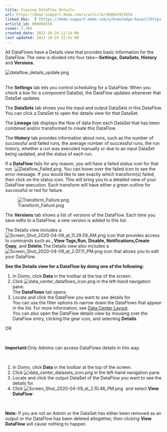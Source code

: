 ```yaml
---
title: Viewing DataFlow Details
url: https://domo-support.domo.com/s/article/360042923054
linked_kbs:  ['[https://domo-support.domo.com/s/knowledge-base/](https://domo-support.domo.com/s/knowledge-base/)', '[https://domo-support.domo.com/s/](https://domo-support.domo.com/s/)', '[https://domo-support.domo.com/s/topic/0TO5w000000ZamzGAC](https://domo-support.domo.com/s/topic/0TO5w000000ZamzGAC)', '[https://domo-support.domo.com/s/topic/0TO5w000000ZanUGAS](https://domo-support.domo.com/s/topic/0TO5w000000ZanUGAS)', '[https://domo-support.domo.com/s/article/360042923054](https://domo-support.domo.com/s/article/360042923054)', '[https://domo-support.domo.com/s/topic/0TO5w000000ZanUGAS/dataflow-management](https://domo-support.domo.com/s/topic/0TO5w000000ZanUGAS/dataflow-management)', '[https://domo-support.domo.com/s/article/360043429933](https://domo-support.domo.com/s/article/360043429933)', '[https://domo-support.domo.com/s/article/360043429953](https://domo-support.domo.com/s/article/360043429953)', '[https://domo-support.domo.com/s/article/360042925494](https://domo-support.domo.com/s/article/360042925494)', '[https://domo-support.domo.com/s/article/360043429913](https://domo-support.domo.com/s/article/360043429913)', '[https://domo-support.domo.com/s/article/4408174643607](https://domo-support.domo.com/s/article/4408174643607)', '[https://domo-support.domo.com/s/login/](https://domo-support.domo.com/s/login/)']
article_id: 000004558
views: 2,304
created_date: 2022-10-24 22:14:00
last updated: 2022-10-24 22:41:00
---
```




All DataFlows have a Details view that provides basic information for the DataFlow. The view is divided into four tabs—**Settings**, **DataSets**, **History** and **Versions**.  
  
![dataflow_details_update.png](dataflow_details_update.png)  
 


The **Settings** tab lets you control scheduling for a DataFlow. When you check a box for a component DataSet, the DataFlow updates whenever that DataSet updates.


The **DataSets** tab shows you the input and output DataSets in this DataFlow. You can click a DataSet to open the details view for that DataSet. 


The **Lineage** tab displays the flow of data from each DataSet that has been combined and/or transformed to create this DataFlow.


The **History** tab provides information about runs, such as the number of successful and failed runs, the average number of successful runs, the run history, whether a run was executed manually or due to an input DataSet being updated, and the status of each run.


If a **DataFlow** fails for any reason, you will have a failed status icon for that run  ![Dataflow_Failed.png](Dataflow_Failed.png). You can hover over the failed icon to see the error message. If you would like to see exactly which transform(s) failed, then click on the status icon. This will bring you to a detailed view of your DataFlow execution. Each transform will have either a green outline for successful or red for failure.


![Transform_Failure.png](Transform_Failure.png)


The **Versions** tab shows a list of versions of the DataFlow. Each time you save edits to a DataFlow, a new version is added to this list.


The Details view includes a ![Screen_Shot_2020-04-09_at_11.29.59_AM.png](Screen_Shot_2020-04-09_at_11.29.59_AM.png) icon that provides access to commands such as **, View Tags,****Run**, **Disable, Notifications,****Create Copy**, and **Delete.**The Details view also includes a ![Screen_Shot_2020-04-09_at_2.07.11_PM.png](Screen_Shot_2020-04-09_at_2.07.11_PM.png) icon that allows you to edit your DataFlow.


**See the Details view for a DataFlow by doing one of the following:**


1. In Domo, click **Data** in the toolbar at the top of the screen.
2. Click ![data_center_dataflows_icon.png](data_center_dataflows_icon.png) in the left-hand navigation pane.  
 The **DataFlows** tab opens.
3. Locate and click the DataFlow you want to see details for.  
 You can use the filter options to narrow down the DataFlows that appear in the list. For more information, see [Data Center Layout](http://domo-support.domo.com/s/article/360047553253?language=en_US).  
 You can also open the DataFlow details view by mousing over the DataFlow entry, clicking the gear icon, and selecting **Details**.


OR




 

**Important:**Only Admins can access DataFlows details in this way.





 


1. In Domo, click **Data** in the toolbar at the top of the screen.
2. Click ![data_center_datasets_icon.png](data_center_datasets_icon.png) in the left-hand navigation pane.
3. Locate and click the output DataSet of the DataFlow you want to see the details for.
4. Click ![Screen_Shot_2020-04-09_at_2.10.46_PM.png](Screen_Shot_2020-04-09_at_2.10.46_PM.png)  and select **View DataFlow** .




 

**Note:** If you are not an Admin or the DataSet has either been removed as an output or the DataFlow has been deleted altogether, then clicking **View DataFlow** will cause nothing to happen.



 

